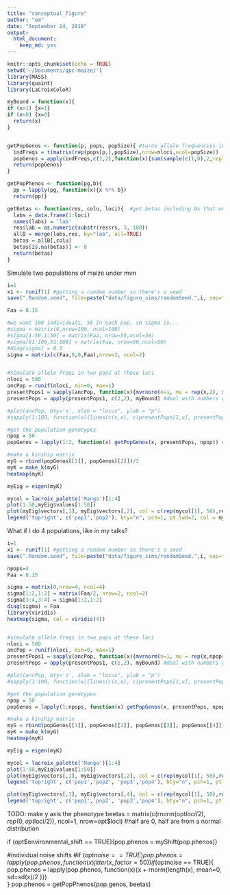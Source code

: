 ```yaml
---
title: "conceptual_figure"
author: "em"
date: "September 24, 2018"
output:
  html_document:
    keep_md: yes
---
```


```r
knitr::opts_chunk$set(echo = TRUE)
setwd('~/Documents/qpc-maize/')
library(MASS)
library(quaint)
library(LaCroixColoR)

myBound = function(x){
if (x>1) {x=1}
if (x<0) {x=0}
  return(x)
}


getPopGenos <- function(p, pops, popSize){ #turns allele frequencies into individual genotypes, p is row, pops is the matrix of frequencies, popSize is the # of individuals per pop
  indFreqs = t(matrix(rep(pops[p,],popSize),nrow=nloci,ncol=popSize))
  popGenos = apply(indFreqs,c(1,2),function(x){sum(sample(c(1,0),2,replace=TRUE, prob = c(x,1-x)))})
  return(popGenos)
}

getPopPhenos <- function(pg,b){
  pp = lapply(pg, function(x){x %*% b}) 
  return(pp)}

getBetas <- function(res, colu, loci){  #get betas including 0s that weren't tested
  labs = data.frame(1:loci)
  names(labs) = 'lab'
  res$lab = as.numeric(substr(res$rs, 3, 100))
  allB = merge(labs,res, by="lab", all=TRUE)
  betas = allB[,colu]
  betas[is.na(betas)] <- 0
  return(betas)
}

```


Simulate two populations of maize under mvn

```r

i=1
x1 <- runif(1) #getting a random number so there's a seed
save(".Random.seed", file=paste("data/figure_sims/randomSeed.",i, sep=""))

Faa = 0.15

#we want 100 individuals, 50 in each pop, so sigma is...
#sigma = matrix(0,nrow=100, ncol=100)
#sigma[1:50,1:50] = matrix(Faa, nrow=50,ncol=50)
#sigma[51:100,51:100] = matrix(Faa, nrow=50,ncol=50)
#diag(sigma) = 0.3
sigma = matrix(c(Faa,0,0,Faa),nrow=2, ncol=2)


#simulate allele freqs in two pops at these loci
nloci = 500
ancPop = runif(nloci, min=0, max=1)
presentPops1 = sapply(ancPop, function(x){mvrnorm(n=1, mu = rep(x,2), x*(1-x)*sigma)})
presentPops = apply(presentPops1, c(1,2), myBound) #deal with numbers greater or less than 0 (the outer bounds are sticky)

#plot(ancPop, bty='n', xlab = "locus", ylab = "p")
#sapply(1:100, function(x){lines(c(x,x), c(presentPops[1,x], presentPops[2,x]))})

#get the population genotypes
npop = 50
popGenos = lapply(1:2, function(x) getPopGenos(x, presentPops, npop)) #a list of 2 elements, each is a population

#make a kinship matrix
myG = rbind(popGenos[[1]], popGenos[[2]])/2
myK = make_k(myG)
heatmap(myK)

myEig = eigen(myK)

mycol = lacroix_palette('Mango')[1:4]
plot(1:50,myEig$values[1:50])
plot(myEig$vectors[,1], myEig$vectors[,2], col = c(rep(mycol[1], 50),rep(mycol[2], 50)), bty='n', xlab= 'PC1', ylab = 'PC2', lwd=2, xlim = c(-.2, .2))
legend('topright', c('pop1','pop2'), bty="n", pch=1, pt.lwd=2, col = mycol)

```

What if I do 4 populations, like in my talks?


```r
i=1
x1 <- runif(1) #getting a random number so there's a seed
save(".Random.seed", file=paste("data/figure_sims/randomSeed.",i, sep=""))

npops=4
Faa = 0.15

sigma = matrix(0,nrow=4, ncol=4)
sigma[1:2,1:2] = matrix(Faa/2, nrow=2, ncol=2)
sigma[3:4,3:4] = sigma[1:2,1:2]
diag(sigma) = Faa
library(viridis)
heatmap(sigma, col = viridis(4))


#simulate allele freqs in two pops at these loci
nloci = 500
ancPop = runif(nloci, min=0, max=1)
presentPops1 = sapply(ancPop, function(x){mvrnorm(n=1, mu = rep(x,npops), x*(1-x)*sigma)})
presentPops = apply(presentPops1, c(1,2), myBound) #deal with numbers greater or less than 0 (the outer bounds are sticky)

#plot(ancPop, bty='n', xlab = "locus", ylab = "p")
#sapply(1:100, function(x){lines(c(x,x), c(presentPops[1,x], presentPops[2,x]))})

#get the population genotypes
npop = 50
popGenos = lapply(1:npops, function(x) getPopGenos(x, presentPops, npop)) #a list of elements, each is a population

#make a kinship matrix
myG = rbind(popGenos[[1]], popGenos[[2]], popGenos[[3]], popGenos[[4]])/2
myK = make_k(myG)
heatmap(myK)

myEig = eigen(myK)

mycol = lacroix_palette('Mango')[1:4]
plot(1:50,myEig$values[1:50])
plot(myEig$vectors[,1], myEig$vectors[,2], col = c(rep(mycol[1], 50),rep(mycol[2], 50), rep(mycol[3], 50), rep(mycol[4], 50)), bty='n', xlab= 'PC1', ylab = 'PC2', lwd=2, xlim = c(-.2, .2))
legend('topright', c('pop1','pop2', 'pop3','pop4'), bty="n", pch=1, pt.lwd=2, col = mycol)

plot(myEig$vectors[,3], myEig$vectors[,4], col = c(rep(mycol[1], 50),rep(mycol[2], 50), rep(mycol[3], 50), rep(mycol[4], 50)), bty='n', xlab= 'PC3', ylab = 'PC4', lwd=2, xlim = c(-.2, .2))
legend('topright', c('pop1','pop2', 'pop3','pop4'), bty="n", pch=1, pt.lwd=2, col = mycol)


```

TODO: make y axis the phenotype
beetas = matrix(c(rnorm(opt$loci/2),rep(0,opt$loci/2)), ncol=1, nrow=opt$loci) #half are 0, half are from a normal distribution

if (opt$environmental_shift == TRUE){pop.phenos = myShift(pop.phenos)}

#individual noise shifts
#if (opt$noise == TRUE){pop.phenos = lapply(pop.phenos, function(x){jitter(x, factor=50)})}
if (opt$noise == TRUE){
pop.phenos = lapply(pop.phenos, function(x){x + rnorm(length(x), mean=0, sd=sd(x)/2 )})  
}
pop.phenos = getPopPhenos(pop.genos, beetas)



